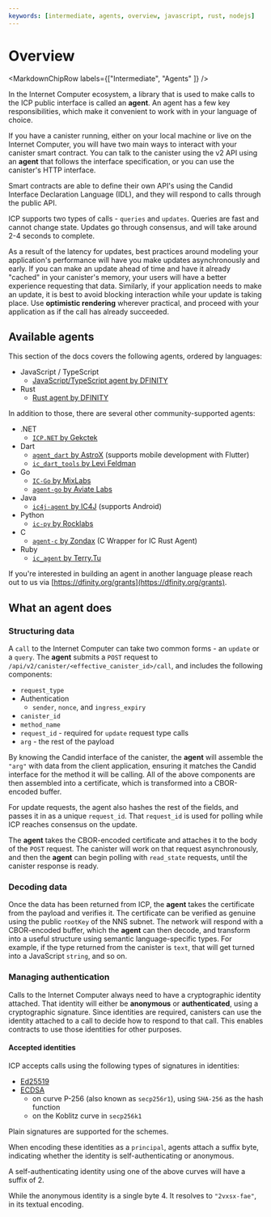 ```yaml
---
keywords: [intermediate, agents, overview, javascript, rust, nodejs]
---
```



# Overview

<MarkdownChipRow labels={["Intermediate", "Agents" ]} />

In the Internet Computer ecosystem, a library that is used to make calls to the ICP public interface is called an **agent**. An agent has a few key responsibilities, which make it convenient to work with in your language of choice.

If you have a canister running, either on your local machine or live on the Internet Computer, you will have two main ways to interact with your canister smart contract.
You can talk to the canister using the v2 API using an **agent** that follows the interface specification, or you can use the canister's HTTP interface.

Smart contracts are able to define their own API's using the Candid Interface Declaration Language (IDL), and they will respond to calls through the public API.

ICP supports two types of calls - `queries` and `updates`. Queries are fast and cannot change state. Updates go through consensus, and will take around 2-4 seconds to complete.

As a result of the latency for updates, best practices around modeling your application's performance will have you make updates asynchronously and early. If you can make an update ahead of time and have it already "cached" in your canister's memory, your users will have a better experience requesting that data. Similarly, if your application needs to make an update, it is best to avoid blocking interaction while your update is taking place. Use **optimistic rendering** wherever practical, and proceed with your application as if the call has already succeeded.

## Available agents

This section of the docs covers the following agents, ordered by languages:

- JavaScript / TypeScript
  - [JavaScript/TypeScript agent by DFINITY](/docs/current/developer-docs/developer-tools/off-chain/agents/javascript-agent)
- Rust
  - [Rust agent by DFINITY](/docs/current/developer-docs/developer-tools/off-chain/agents/rust-agent)

In addition to those, there are several other community-supported agents:

- .NET
  - [`ICP.NET` by Gekctek](https://github.com/Gekctek/ICP.NET)
- Dart
  - [`agent_dart` by AstroX](https://github.com/AstroxNetwork/agent_dart) (supports mobile development with Flutter)
  - [`ic_dart_tools` by Levi Feldman](https://github.com/levifeldman/ic_tools_dart)
- Go
  - [`IC-Go` by MixLabs](https://github.com/mix-labs/IC-Go)
  - [`agent-go` by Aviate Labs](https://github.com/aviate-labs/agent-go)
- Java
  - [`ic4j-agent` by IC4J](https://github.com/ic4j/ic4j-agent) (supports Android)
- Python
  - [`ic-py` by Rocklabs](https://github.com/rocklabs-io/ic-py)
- C
  - [`agent-c` by Zondax](https://github.com/Zondax/icp-client-cpp) (C Wrapper for IC Rust Agent)
- Ruby
  - [`ic_agent` by Terry.Tu](https://github.com/tuminfei/ic_agent)

If you're interested in building an agent in another language please reach out to us via [https://dfinity.org/grants](https://dfinity.org/grants).

## What an agent does

### Structuring data

A `call` to the Internet Computer can take two common forms - an `update` or a `query`. The **agent** submits a `POST` request to `/api/v2/canister/<effective_canister_id>/call`, and includes the following components:

- `request_type`
- Authentication
  - `sender`, `nonce`, and `ingress_expiry`
- `canister_id`
- `method_name`
- `request_id` - required for `update` request type calls
- `arg` - the rest of the payload

By knowing the Candid interface of the canister, the **agent** will assemble the `"arg"` with data from the client application, ensuring it matches the Candid interface for the method it will be calling. All of the above components are then assembled into a certificate, which is transformed into a CBOR-encoded buffer.

For update requests, the agent also hashes the rest of the fields, and passes it in as a unique `request_id`. That `request_id` is used for polling while ICP reaches consensus on the update.

The **agent** takes the CBOR-encoded certificate and attaches it to the body of the `POST` request. The canister will work on that request asynchronously, and then the **agent** can begin polling with `read_state` requests, until the canister response is ready.

### Decoding data

Once the data has been returned from ICP, the **agent** takes the certificate from the payload and verifies it. The certificate can be verified as genuine using the public `rootKey` of the NNS subnet. The network will respond with a CBOR-encoded buffer, which the **agent** can then decode, and transform into a useful structure using semantic language-specific types. For example, if the type returned from the canister is `text`, that will get turned into a JavaScript `string`, and so on.

### Managing authentication

Calls to the Internet Computer always need to have a cryptographic identity attached. That identity will either be **anonymous** or **authenticated**, using a cryptographic signature. Since identities are required, canisters can use the identity attached to a call to decide how to respond to that call. This enables contracts to use those identities for other purposes.

#### Accepted identities

ICP accepts calls using the following types of signatures in identities:

- [Ed25519](https://ed25519.cr.yp.to/index.html)
- [ECDSA](https://nvlpubs.nist.gov/nistpubs/FIPS/NIST.FIPS.186-4.pdf)
  - on curve P-256 (also known as `secp256r1`), using `SHA-256` as the hash function
  - on the Koblitz curve in `secp256k1`

Plain signatures are supported for the schemes.

When encoding these identities as a `principal`, agents attach a suffix byte, indicating whether the identity is self-authenticating or anonymous.

A self-authenticating identity using one of the above curves will have a suffix of 2.

While the anonymous identity is a single byte 4. It resolves to `"2vxsx-fae"`, in its textual encoding.
